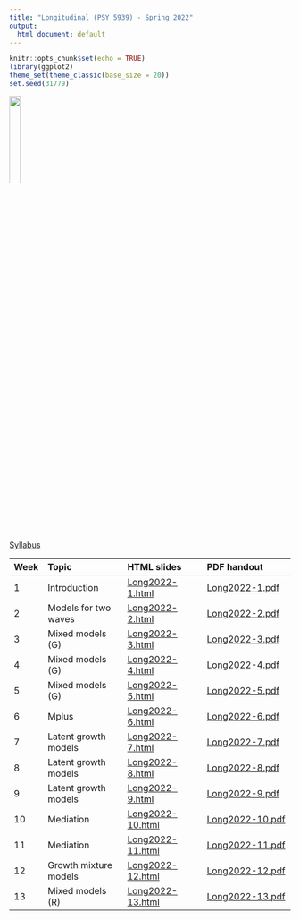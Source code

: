 ```yaml
---
title: "Longitudinal (PSY 5939) - Spring 2022"
output:
  html_document: default
---
```


```r
knitr::opts_chunk$set(echo = TRUE)
library(ggplot2)
theme_set(theme_classic(base_size = 20))
set.seed(31779)
```

![](long2022.png){width=20%}

[Syllabus](Longitudinal-syllabus-Spring-2022.html)

Week | Topic | HTML slides | PDF handout |
:----|:------------|:------------|:-------------
1    | Introduction | [Long2022-1.html](Long2022-1.html) | [Long2022-1.pdf](Long2022-1.pdf)
2    | Models for two waves | [Long2022-2.html](Long2022-2.html) | [Long2022-2.pdf](Long2022-2.pdf)
3    | Mixed models (G) | [Long2022-3.html](Long2022-3.html) | [Long2022-3.pdf](Long2022-3.pdf)
4    | Mixed models (G) | [Long2022-4.html](Long2022-4.html) | [Long2022-4.pdf](Long2022-4.pdf)
5    | Mixed models (G) | [Long2022-5.html](Long2022-5.html) | [Long2022-5.pdf](Long2022-5.pdf)
6    | Mplus | [Long2022-6.html](Long2022-6.html) | [Long2022-6.pdf](Long2022-6.pdf)
7    | Latent growth models | [Long2022-7.html](Long2022-7.html) | [Long2022-7.pdf](Long2022-7.pdf)
8    | Latent growth models | [Long2022-8.html](Long2022-8.html) | [Long2022-8.pdf](Long2022-8.pdf)
9    | Latent growth models | [Long2022-9.html](Long2022-9.html) | [Long2022-9.pdf](Long2022-9.pdf)
10   | Mediation | [Long2022-10.html](Long2022-10.html) | [Long2022-10.pdf](Long2022-10.pdf)
11   | Mediation | [Long2022-11.html](Long2022-11.html) | [Long2022-11.pdf](Long2022-11.pdf)
12   | Growth mixture models | [Long2022-12.html](Long2022-12.html) | [Long2022-12.pdf](Long2022-12.pdf)
13   | Mixed models (R) | [Long2022-13.html](Long2022-13.html) | [Long2022-13.pdf](Long2022-13.pdf)


